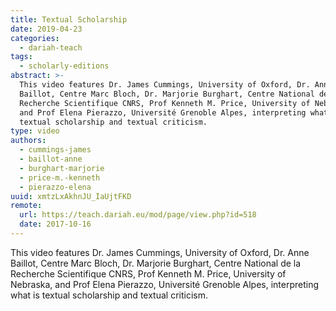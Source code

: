 ```yaml
---
title: Textual Scholarship
date: 2019-04-23
categories:
  - dariah-teach
tags:
  - scholarly-editions
abstract: >-
  This video features Dr. James Cummings, University of Oxford, Dr. Anne
  Baillot, Centre Marc Bloch, Dr. Marjorie Burghart, Centre National de la
  Recherche Scientifique CNRS, Prof Kenneth M. Price, University of Nebraska,
  and Prof Elena Pierazzo, Université Grenoble Alpes, interpreting what is
  textual scholarship and textual criticism.
type: video
authors:
  - cummings-james
  - baillot-anne
  - burghart-marjorie
  - price-m.-kenneth
  - pierazzo-elena
uuid: xmtzLxAkhnJU_IaUjtFKD
remote:
  url: https://teach.dariah.eu/mod/page/view.php?id=518
  date: 2017-10-16
---
```


This video features Dr. James Cummings, University of Oxford, Dr. Anne Baillot,
Centre Marc Bloch, Dr. Marjorie Burghart, Centre National de la Recherche
Scientifique CNRS, Prof Kenneth M. Price, University of Nebraska, and Prof Elena
Pierazzo, Université Grenoble Alpes, interpreting what is textual scholarship
and textual criticism.

<VideoCard
  title="DH in Practice"
  subtitle="Textual Scholarship"
  id="3ozkay6oLuY"
  image="assets/images/cms/posts/textual-scholarship/textual-scholarship.jpg"
/>
